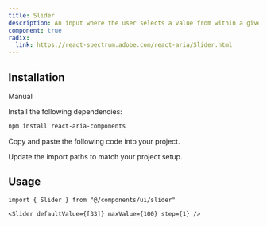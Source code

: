 ```yaml
---
title: Slider
description: An input where the user selects a value from within a given range.
component: true
radix:
  link: https://react-spectrum.adobe.com/react-aria/Slider.html
---
```


<ComponentPreview name="slider-demo" />

## Installation

<Tabs defaultValue="manual">

<TabsList>
  <TabsTrigger value="manual">Manual</TabsTrigger>
</TabsList>

<TabsContent value="manual">

<Steps>

<Step>Install the following dependencies:</Step>

```bash
npm install react-aria-components
```

<Step>Copy and paste the following code into your project.</Step>

<ComponentSource name="slider" />

<Step>Update the import paths to match your project setup.</Step>

</Steps>

</TabsContent>

</Tabs>

## Usage

```tsx
import { Slider } from "@/components/ui/slider"
```

```tsx
<Slider defaultValue={[33]} maxValue={100} step={1} />
```
